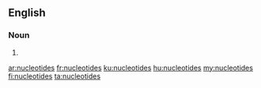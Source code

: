 {{also|nucléotides}}
==English==

===Noun===
{{head|en|noun plural form}}

# {{plural of|nucleotide|lang=en}}

[[ar:nucleotides]]
[[fr:nucleotides]]
[[ku:nucleotides]]
[[hu:nucleotides]]
[[my:nucleotides]]
[[fi:nucleotides]]
[[ta:nucleotides]]